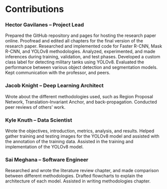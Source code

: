 # Contributions


### Hector Gavilanes -- Project Lead
Prepared the GitHub repository and pages for hosting the research paper online. Proofread and edited all chapters for the final version of the research paper. Researched and implemented code for Faster R-CNN, Mask R-CNN, and YOLOv8 methodologies. Analyzed, experimented, and made inferences during training, validation, and test phases. Developed a custom class label for detecting military tanks using YOLOv8. Evaluated the performance between various object detection and segmentation models. Kept communication with the professor, and peers.


### Jacob Knight -- Deep Learning Architect 
Wrote about the different methodologies used, such as Region Proposal Network, Translation-Invariant Anchor, and back-propagation. Conducted peer reviews of others' work.


### Kyle Knuth -- Data Scientist
Wrote the objectives, introduction, metrics, analysis, and results. Helped gather training and testing images for the YOLOv8 model and assisted with the annotation of the training data. Assisted in the training and implementation of the YOLOv8 model.


### Sai Meghana -- Software Engineer
Researched and wrote the literature review chapter, and made comparison between different methodologies. Drafted flowcharts to explain the architecture of each model. Assisted in writing methodologies chapter. 


